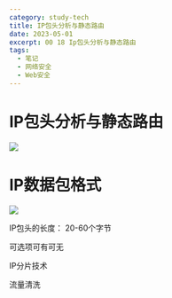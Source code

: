 ```yaml
---
category: study-tech
title: IP包头分析与静态路由
date: 2023-05-01
excerpt: 00 18 Ip包头分析与静态路由
tags:
  - 笔记
  - 网络安全
  - Web安全
---
```

# IP包头分析与静态路由

![](https://raw.githubusercontent.com/yy0691/img-bed/main/Net_Safe_Notion/Untitled%2084.png)

# IP数据包格式

![](https://raw.githubusercontent.com/yy0691/img-bed/main/Net_Safe_Notion/Untitled%2085.png)

IP包头的长度： 20-60个字节

可选项可有可无

IP分片技术

流量清洗